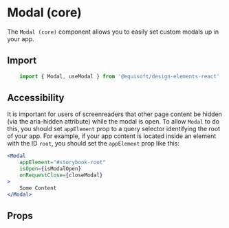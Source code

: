 
<Meta of={ModalStories} />

# Modal (core)

The `Modal (core)` component allows you to easily set custom modals up in your app. 

## Import

```js
    import { Modal, useModal } from '@equisoft/design-elements-react'
```

## Accessibility

It is important for users of screenreaders that other page content be hidden (via the aria-hidden attribute) while the modal is open. To allow `Modal` to do this, you should set `appElement` prop to a query selector identifying the root of your app. For example, if your app content is located inside an element with the ID `root`, you should set the `appElement` prop like this:

```jsx
<Modal
    appElement="#storybook-root"
    isOpen={isModalOpen}
    onRequestClose={closeModal}
>
    Some Content
</Modal>
```

## Props

<ArgTypes of={Modal} />

<Stories of={ModalStories} />
